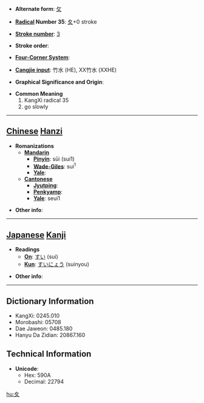 * '''Alternate form''': [[攵]]

* '''[[Wiktionary:Chinese radical index| Radical]] Number 35''': [[Wiktionary:Chinese radical index 夊|夊]]+0 stroke

* '''[[Wiktionary:Chinese total strokes index|Stroke number]]''': [[Wiktionary:Chinese total strokes index 3|3]]

* '''Stroke order''': 

* '''[[Wiktionary:Chinese four corner index|Four-Corner System]]''': 

* '''[[Wiktionary:Chinese Cangjie index|Cangjie input]]''': 竹水 (HE), XX竹水 (XXHE)

* '''Graphical Significance and Origin''': 

* '''Common Meaning'''
*#KangXi radical 35
*# go slowly


----

== [[Chinese]] [[Hanzi]] ==

* '''Romanizations'''
** '''[[Mandarin]]'''
*** '''[[Pinyin]]''': sūi (sui1)
*** '''[[Wade-Giles]]''': sui<sup>1</sup>
*** '''[[Yale]]''': 
** '''[[Cantonese]]'''
*** '''[[Jyutping]]''':
*** '''[[Penkyamp]]''': 
*** '''[[Yale]]''': seui1

* '''Other info''': 

----

== [[Japanese]] [[Kanji]] ==

* '''Readings'''
** '''[[On]]''': [[すい]] (sui)
** '''[[Kun]]''': [[すいにょう]] (suinyou)

* '''Other info''':  

----

== Dictionary Information ==

* KangXi: 0245.010
* Morobashi: 05708
* Dae Jaweon: 0485.180
* Hanyu Da Zidian: 20867.160

== Technical Information ==

* '''Unicode''':
** Hex: 590A
** Decimal: 22794

[[hu:夊]]